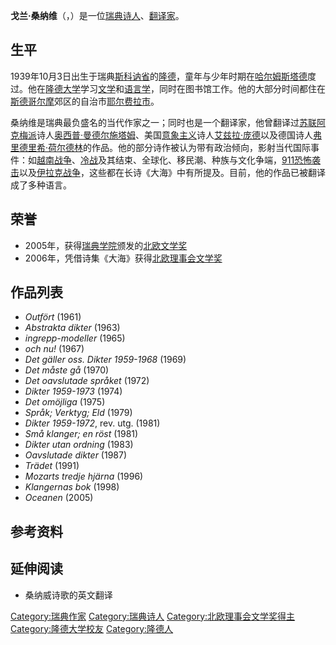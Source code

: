{{Infobox writer <!-- see Template:Infobox writer -->
| 图像     = Goran Sonnevi, vinnare av Nordiska radets litteraturpris laser ur sin bok Oceanen under bokmassan i Goteborg 2006 (1).jpg
| 图像大小 = 
| 图像说明 = 
| 姓名     = 戈兰·桑纳维
| 原文名称 = Göran Sonnevi
| 字       = 
| 号       = 
| 笔名     = 
| 原名     = 
| 出生     = {{Birth year and age|1939|10}} 
| 出生地点 = {{SWE}}[[隆德|隆德]]
| 逝世     = <!--卒年在前生年在后{{death date and age|}} 或{{Death year and age| }}-->
| 逝世地点 = 
| 居处     = [[耶尔费拉市|耶尔费拉市]]
| 职业     = [[诗人|诗人]]、[[翻译家|翻译家]]
| 国籍     = {{SWE}}
| 种族     = 
| 公民权   = 
| 语言     = [[瑞典语|瑞典语]]
| 教育程度 = [[大学|大学]]
| 母校     = [[隆德大学|隆德大学]]
| 创作时期 = 
| 体裁     = [[诗歌|诗歌]]
| 主题     = 
| 文学运动 = 
| 代表作   = 《大海》
| 父母     = 
| 配偶     =  <!--{{marriage|姓名|年份}} -->
| 伴侣     = 
| 子女     = 
| 亲属     = 
| 受影响于 = 
| 施影响于 = 
| 奖项     = 
| 官方网站 = <!--  {{URL|website}} -->
| 签名     =  <!--不需要加[[file:|128px]] -->
}}

'''戈兰·桑纳维'''（{{lang-sv|Göran Sonnevi}}，{{bd|1939年|10月3日||}}）是一位[[瑞典|瑞典]][[诗人|诗人]]、[[翻译家|翻译家]]。

== 生平==
1939年10月3日出生于瑞典[[斯科讷省|斯科讷省]]的[[隆德|隆德]]，童年与少年时期在[[哈尔姆斯塔德|哈尔姆斯塔德]]度过。他在[[隆德大学|隆德大学]]学习[[文学|文学]]和[[语言学|语言学]]，同时在图书馆工作。他的大部分时间都住在[[斯德哥尔摩|斯德哥尔摩]]郊区的自治市[[耶尔费拉市|耶尔费拉市]]。

桑纳维是瑞典最负盛名的当代作家之一；同时也是一个翻译家，他曾翻译过[[苏联|苏联]][[阿克梅派|阿克梅派]]诗人[[奥西普·曼德尔施塔姆|奥西普·曼德尔施塔姆]]、美国[[意象主义|意象主义]]诗人[[艾兹拉·庞德|艾兹拉·庞德]]以及德国诗人[[荷尔德林|弗里德里希·荷尔德林]]的作品。他的部分诗作被认为带有政治倾向，影射当代国际事件：如[[越南战争|越南战争]]、[[冷战|冷战]]及其结束、全球化、移民潮、种族与文化争端，[[911恐怖袭击|911恐怖袭击]]以及[[伊拉克战争|伊拉克战争]]，这些都在长诗《大海》中有所提及。目前，他的作品已被翻译成了多种语言。

== 荣誉 ==
* 2005年，获得[[瑞典学院|瑞典学院]]颁发的[[北欧文学奖|北欧文学奖]]
* 2006年，凭借诗集《大海》获得[[北欧理事会文学奖|北欧理事会文学奖]]

== 作品列表 ==
*''Outfört'' (1961)
*''Abstrakta dikter'' (1963)
*''ingrepp-modeller'' (1965)
*''och nu!'' (1967)
*''Det gäller oss. Dikter 1959-1968'' (1969)
*''Det måste gå'' (1970)
*''Det oavslutade språket'' (1972) 
*''Dikter 1959-1973'' (1974) 
*''Det omöjliga'' (1975) 
*''Språk; Verktyg; Eld'' (1979) 
*''Dikter 1959-1972'', rev. utg. (1981) 
*''Små klanger; en röst'' (1981) 
*''Dikter utan ordning'' (1983) 
*''Oavslutade dikter'' (1987) 
*''Trädet'' (1991) 
*''Mozarts tredje hjärna'' (1996) 
*''Klangernas bok'' (1998) 
*''Oceanen'' (2005) 

== 参考资料 ==
{{reflist}}

==延伸阅读==
* {{cite web|title=TYPO 7: GÖRAN SONNEVI|url=http://www.typomag.com/issue07/sonnevi.html|language=en|accessdate=2015-03-01|archive-date=2020-02-08|archive-url=https://web.archive.org/web/20200208111444/http://www.typomag.com/issue07/sonnevi.html|dead-url=no}}桑纳威诗歌的英文翻译

{{Authority control}}
{{DEFAULTSORT:Sonnevi, Goeran}}
[[Category:瑞典作家|Category:瑞典作家]]
[[Category:瑞典诗人|Category:瑞典诗人]]
[[Category:北欧理事会文学奖得主|Category:北欧理事会文学奖得主]]
[[Category:隆德大学校友|Category:隆德大学校友]]
[[Category:隆德人|Category:隆德人]]
